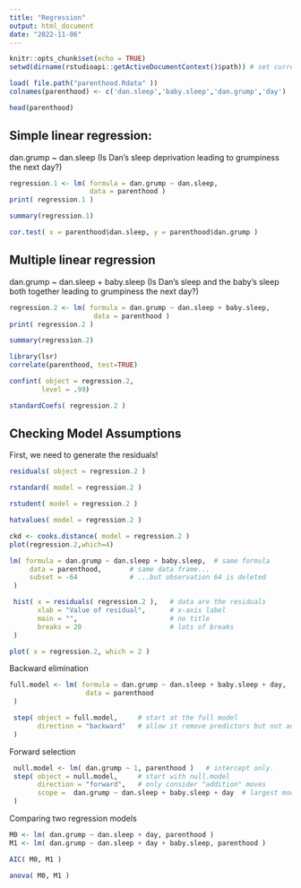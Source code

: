 ```yaml
---
title: "Regression"
output: html_document
date: "2022-11-06"
---
```


```r
knitr::opts_chunk$set(echo = TRUE)
setwd(dirname(rstudioapi::getActiveDocumentContext()$path)) # set current path as work path
```



```r
load( file.path("parenthood.Rdata" ))
colnames(parenthood) <- c('dan.sleep','baby.sleep','dan.grump','day')
```


```r
head(parenthood)
```

## Simple linear regression:
dan.grump ~ dan.sleep (Is Dan's sleep deprivation leading to grumpiness the next day?)
```r
regression.1 <- lm( formula = dan.grump ~ dan.sleep,  
                    data = parenthood )
print( regression.1 )
```

```r
summary(regression.1)
```

```r
cor.test( x = parenthood$dan.sleep, y = parenthood$dan.grump )
```


## Multiple linear regression
dan.grump ~ dan.sleep + baby.sleep (Is Dan's sleep and the baby's sleep both together leading to grumpiness the next day?)

```r
regression.2 <- lm( formula = dan.grump ~ dan.sleep + baby.sleep,  
                     data = parenthood )
print( regression.2 )
```
```r
summary(regression.2)
```

```r
library(lsr)
correlate(parenthood, test=TRUE)
```

```r
confint( object = regression.2,
        level = .99)
```

```r
standardCoefs( regression.2 )

```

## Checking Model Assumptions
First, we need to generate the residuals!

```r
residuals( object = regression.2 )
```

```r
rstandard( model = regression.2 )
```

```r
rstudent( model = regression.2 )
```

```r
hatvalues( model = regression.2 )
```

```r
ckd <- cooks.distance( model = regression.2 )
plot(regression.2,which=4)
```
```r
lm( formula = dan.grump ~ dan.sleep + baby.sleep,  # same formula
     data = parenthood,       # same data frame...
     subset = -64             # ...but observation 64 is deleted
 )
```
```r
 hist( x = residuals( regression.2 ),   # data are the residuals
       xlab = "Value of residual",      # x-axis label
       main = "",                       # no title 
       breaks = 20                      # lots of breaks
 )
```
```r
plot( x = regression.2, which = 2 )
```

Backward elimination

```r
full.model <- lm( formula = dan.grump ~ dan.sleep + baby.sleep + day,  
                   data = parenthood  
 )
```

```r
 step( object = full.model,     # start at the full model
       direction = "backward"   # allow it remove predictors but not add them
 )
```
Forward selection
```r
 null.model <- lm( dan.grump ~ 1, parenthood )   # intercept only.
 step( object = null.model,     # start with null.model
       direction = "forward",   # only consider "addition" moves
       scope =  dan.grump ~ dan.sleep + baby.sleep + day  # largest model allowed
 )
```
 Comparing two regression models
```r
M0 <- lm( dan.grump ~ dan.sleep + day, parenthood )
M1 <- lm( dan.grump ~ dan.sleep + day + baby.sleep, parenthood )
```

```r
AIC( M0, M1 )
```

```r
anova( M0, M1 )
```

